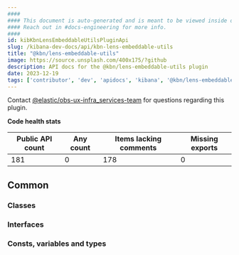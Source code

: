 ```yaml
---
####
#### This document is auto-generated and is meant to be viewed inside our experimental, new docs system.
#### Reach out in #docs-engineering for more info.
####
id: kibKbnLensEmbeddableUtilsPluginApi
slug: /kibana-dev-docs/api/kbn-lens-embeddable-utils
title: "@kbn/lens-embeddable-utils"
image: https://source.unsplash.com/400x175/?github
description: API docs for the @kbn/lens-embeddable-utils plugin
date: 2023-12-19
tags: ['contributor', 'dev', 'apidocs', 'kibana', '@kbn/lens-embeddable-utils']
---
```




Contact [@elastic/obs-ux-infra_services-team](https://github.com/orgs/elastic/teams/obs-ux-infra_services-team) for questions regarding this plugin.

**Code health stats**

| Public API count  | Any count | Items lacking comments | Missing exports |
|-------------------|-----------|------------------------|-----------------|
| 181 | 0 | 178 | 0 |

## Common

### Classes
<DocDefinitionList data={kbnLensEmbeddableUtilsObj.common.classes}/>

### Interfaces
<DocDefinitionList data={kbnLensEmbeddableUtilsObj.common.interfaces}/>

### Consts, variables and types
<DocDefinitionList data={kbnLensEmbeddableUtilsObj.common.misc}/>

